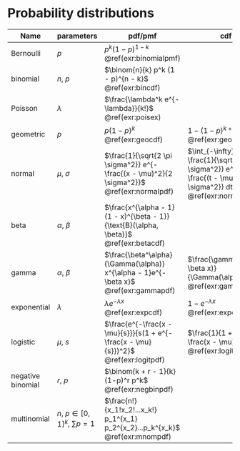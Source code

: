 # Probability distributions

Name | parameters | pdf/pmf | cdf | mean | variance 
------------- | ------------- | --- | --- | --- | --- | --- 
Bernoulli | $p$ | $p^k (1 - p)^{1 - k}$ <br> \@ref(exr:binomialpmf) | | $p$ <br> \@ref(exr:Bernev) |  $p(1-p)$ <br> \@ref(exr:Bernev)
binomial |$n$, $p$| $\binom{n}{k} p^k (1 - p)^{n - k}$ <br> \@ref(exr:bincdf) | |$np$ <br> \@ref(exr:binomev) |  $np(1-p)$ <br> \@ref(exr:binomev)
Poisson |$\lambda$| $\frac{\lambda^k e^{-\lambda}}{k!}$ <br> \@ref(exr:poisex) | |  $\lambda$ <br> \@ref(exr:poisev) | $\lambda$ <br> \@ref(exr:poisev)
geometric | $p$ | $p(1-p)^k$ <br> \@ref(exr:geocdf) | $1 - (1-p)^{k + 1}$ <br> \@ref(exr:geocdf)| $\frac{1 - p}{p}$ <br> \@ref(exr:geoev)| $\frac{1 - p}{p^2}$ <br> \@ref(exr:geovar)
normal |$\mu$, $\sigma$ |$\frac{1}{\sqrt{2 \pi \sigma^2}} e^{-\frac{(x - \mu)^2}{2 \sigma^2}}$ <br> \@ref(exr:normalpdf)| $\int_{-\infty}^x \frac{1}{\sqrt{2 \pi \sigma^2}} e^{-\frac{(t - \mu)^2}{2 \sigma^2}} dt$ <br> \@ref(exr:normalpdf)| $\mu$ \@ref(exr:normev) | $\sigma^2$ \@ref(exr:normev)
beta |$\alpha$, $\beta$| $\frac{x^{\alpha - 1} (1 - x)^{\beta - 1}}{\text{B}(\alpha, \beta)}$ <br> \@ref(exr:betacdf) | | $\frac{\alpha}{\alpha + \beta}$ \@ref(exr:betaev)| $\frac{\alpha \beta}{(\alpha + \beta)^2(\alpha + \beta + 1)}$ \@ref(exr:betaev)
gamma |$\alpha$, $\beta$| $\frac{\beta^\alpha}{\Gamma(\alpha)} x^{\alpha - 1}e^{-\beta x}$  <br> \@ref(exr:gammapdf) | $\frac{\gamma(\alpha, \beta x)}{\Gamma(\alpha)}$ <br> \@ref(exr:gammapdf)|$\frac{\alpha}{\beta}$ <br> \@ref(exr:gammaev) | $\frac{\alpha}{\beta^2}$ <br> \@ref(exr:gammaev)
exponential |$\lambda$| $\lambda e^{-\lambda x}$ <br> \@ref(exr:expcdf)| $1 - e^{-\lambda x}$ <br> \@ref(exr:expcdf) |$\lambda^{-1}$ <br> \@ref(exr:expev)   |$\lambda^{-2}$ <br> \@ref(exr:expev)
logistic |$\mu$, $s$| $\frac{e^{-\frac{x - \mu}{s}}}{s(1 + e^{-\frac{x - \mu}{s}})^2}$ <br> \@ref(exr:logitpdf) | $\frac{1}{1 + e^{-\frac{x - \mu}{s}}}$ <br> \@ref(exr:logitpdf) | | 
negative binomial |$r$, $p$| $\binom{k + r - 1}{k}(1-p)^r p^k$ <br> \@ref(exr:negbinpdf) | | $\frac{rp}{1 - p}$ <br> \@ref(exr:nbev)| $\frac{rp}{(1 - p)^2}$ <br> \@ref(exr:nbev)
multinomial |$n$, $p \in [0,1]^k$, $\sum p = 1$  | $\frac{n!}{x_1!x_2!...x_k!} p_1^{x_1} p_2^{x_2}...p_k^{x_k}$ <br> \@ref(exr:mnompdf) | | |
<!-- multivariate normal |$\frac{1}{(2 \pi)^{-\frac{k}{2}}} \text{det}(\Sigma)^{-\frac{1}{2}} \exp(-\frac{1}{2}(x - \mu)^T \Sigma^{-1} (x - \mu))$ | | |  -->




